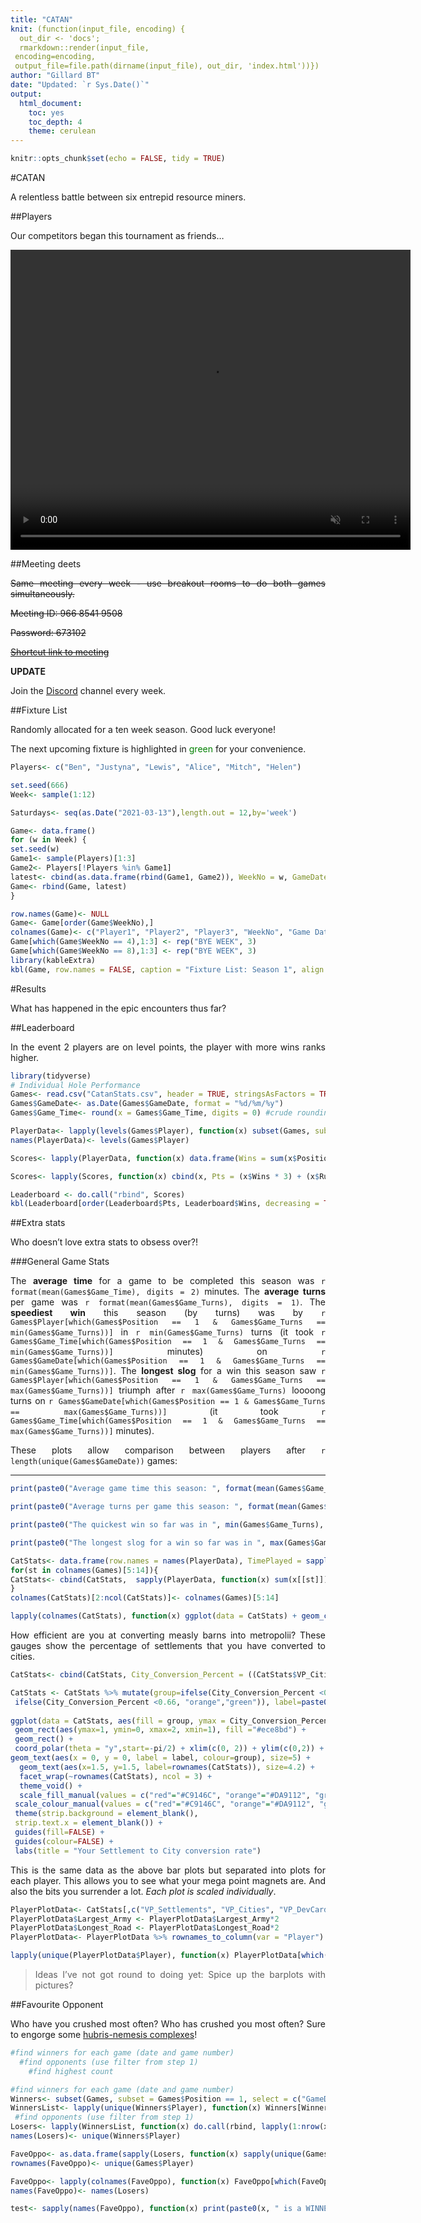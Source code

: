 ---
title: "CATAN"
knit: (function(input_file, encoding) {
  out_dir <- 'docs';
  rmarkdown::render(input_file,
 encoding=encoding,
 output_file=file.path(dirname(input_file), out_dir, 'index.html'))})
author: "Gillard BT"
date: "Updated: `r Sys.Date()`"
output: 
  html_document: 
    toc: yes
    toc_depth: 4
    theme: cerulean
---

<style>
body {
text-align: justify}
</style>

```{r setup, include=FALSE}
knitr::opts_chunk$set(echo = FALSE, tidy = TRUE)
```

#CATAN

A relentless battle between six entrepid resource miners.

##Players

Our competitors began this tournament as friends...

<video width="640" height="480" autoplay loop muted>
  <source src="Cataners.mp4" type="video/mp4">
</video>

##Meeting deets

~~Same meeting every week - use breakout rooms to do both games simultaneously.~~

~~Meeting ID: 966 8541 9508~~

~~Password: 673102~~

~~[Shortcut link to meeting](https://bristol-ac-uk.zoom.us/j/96685419508?pwd=alkxK3Z4QzNLUS9ocmQ1Q3FJSEg5QT09)~~

**UPDATE**

Join the [Discord](https://discord.com/) channel every week.

##Fixture List

Randomly allocated for a ten week season. Good luck everyone!

The next upcoming fixture is highlighted in <span style="color: green;">green</span> for your convenience.

```{r Fixtures}
Players<- c("Ben", "Justyna", "Lewis", "Alice", "Mitch", "Helen")

set.seed(666)
Week<- sample(1:12)

Saturdays<- seq(as.Date("2021-03-13"),length.out = 12,by='week')

Game<- data.frame()
for (w in Week) {
set.seed(w)
Game1<- sample(Players)[1:3]
Game2<- Players[!Players %in% Game1]
latest<- cbind(as.data.frame(rbind(Game1, Game2)), WeekNo = w, GameDate = Saturdays[w])
Game<- rbind(Game, latest)
}

row.names(Game)<- NULL
Game<- Game[order(Game$WeekNo),]
colnames(Game)<- c("Player1", "Player2", "Player3", "WeekNo", "Game Date")
Game[which(Game$WeekNo == 4),1:3] <- rep("BYE WEEK", 3)
Game[which(Game$WeekNo == 8),1:3] <- rep("BYE WEEK", 3)
library(kableExtra)
kbl(Game, row.names = FALSE, caption = "Fixture List: Season 1", align = "l") %>% kable_styling(bootstrap_options = "striped") %>% row_spec(which(Game$`Game Date` < Sys.Date()), color = "grey", strikeout = T) %>% row_spec(which(Game$`Game Date` > Sys.Date())[1:2], color = "green", bold = T) 
```

#Results

What has happened in the epic encounters thus far?

##Leaderboard

In the event 2 players are on level points, the player with more wins ranks higher.

```{r dataImport, echo=FALSE, message=FALSE}
library(tidyverse)
# Individual Hole Performance
Games<- read.csv("CatanStats.csv", header = TRUE, stringsAsFactors = TRUE, fileEncoding = "UTF-8-BOM")
Games$GameDate<- as.Date(Games$GameDate, format = "%d/%m/%y")
Games$Game_Time<- round(x = Games$Game_Time, digits = 0) #crude rounding of times - will lose a small amount of accuracy that may accumulate over time. Alternative is an issue with summing total time that doesn't properly convert seconds to minutes.
```

```{r Leaderboard, eval=TRUE}
PlayerData<- lapply(levels(Games$Player), function(x) subset(Games, subset = Games$Player == x))
names(PlayerData)<- levels(Games$Player)

Scores<- lapply(PlayerData, function(x) data.frame(Wins = sum(x$Position == 1), RunnerUp = sum(x$Position == 2), Loser = sum(x$Position == 3)))

Scores<- lapply(Scores, function(x) cbind(x, Pts = (x$Wins * 3) + (x$RunnerUp * 2) + (x$Loser * 1)))

Leaderboard <- do.call("rbind", Scores)
kbl(Leaderboard[order(Leaderboard$Pts, Leaderboard$Wins, decreasing = TRUE),], caption = "Table of Champions", align = "l") %>% kable_classic() %>%  row_spec(1, bold = T, background = "#c9b037") %>% row_spec(2, bold = T, background = "#b4b4b4") %>% row_spec(3, bold = T, background = "#ad8a56")
```


##Extra stats

Who doesn't love extra stats to obsess over?!

###General Game Stats

The **average time** for a game to be completed this season was `r format(mean(Games$Game_Time), digits = 2)` minutes. The **average turns** per game was `r format(mean(Games$Game_Turns), digits = 1)`. The **speediest win** this season (by turns) was by `r Games$Player[which(Games$Position == 1 & Games$Game_Turns == min(Games$Game_Turns))]` in `r min(Games$Game_Turns)` turns (it took `r Games$Game_Time[which(Games$Position == 1 & Games$Game_Turns == min(Games$Game_Turns))]` minutes) on `r Games$GameDate[which(Games$Position == 1 & Games$Game_Turns == min(Games$Game_Turns))]`. The **longest slog** for a win this season saw `r Games$Player[which(Games$Position == 1 & Games$Game_Turns == max(Games$Game_Turns))]` triumph after `r max(Games$Game_Turns)` loooong turns on `r Games$GameDate[which(Games$Position == 1 & Games$Game_Turns == max(Games$Game_Turns))]` (it took `r Games$Game_Time[which(Games$Position == 1 & Games$Game_Turns == max(Games$Game_Turns))]` minutes).

These plots allow comparison between players after `r length(unique(Games$GameDate))` games:

***

```{r GeneralGameStats, eval=FALSE}
print(paste0("Average game time this season: ", format(mean(Games$Game_Time), digits = 2), " minutes"))

print(paste0("Average turns per game this season: ", format(mean(Games$Game_Turns), digits = 1), " turns"))

print(paste0("The quickest win so far was in ", min(Games$Game_Turns), " turns by ", Games$Player[which(Games$Position == 1 & Games$Game_Turns == min(Games$Game_Turns))], " on ", Games$GameDate[which(Games$Position == 1 & Games$Game_Turns == min(Games$Game_Turns))], " (", Games$Game_Time[which(Games$Position == 1 & Games$Game_Turns == min(Games$Game_Turns))], " minutes)"))

print(paste0("The longest slog for a win so far was in ", max(Games$Game_Turns), " turns by ", Games$Player[which(Games$Position == 1 & Games$Game_Turns == max(Games$Game_Turns))], " on ", Games$GameDate[which(Games$Position == 1 & Games$Game_Turns == max(Games$Game_Turns))], " (", Games$Game_Time[which(Games$Position == 1 & Games$Game_Turns == max(Games$Game_Turns))], " minutes)"))
```

```{r ExtraStats}
CatStats<- data.frame(row.names = names(PlayerData), TimePlayed = sapply(PlayerData, function(x) sum(x[["Game_Time"]])))
for(st in colnames(Games)[5:14]){
CatStats<- cbind(CatStats,  sapply(PlayerData, function(x) sum(x[[st]])))
}
colnames(CatStats)[2:ncol(CatStats)]<- colnames(Games)[5:14]
```

```{r StatPlots, fig.show='hold', out.width='50%', results='hide', warning=FALSE, message=FALSE}
lapply(colnames(CatStats), function(x) ggplot(data = CatStats) + geom_col(aes(x = rownames(CatStats), y = .data[[x]], fill = rownames(CatStats))) + labs(title = paste0("Total ", x, " so far.")) + theme_classic() + theme(legend.position = "none") + xlab(label = "Cataners") + ylab(label = x))
```

How efficient are you at converting measly barns into metropolii? These gauges show the percentage of settlements that you have converted to cities.

```{r gaugeplot, fig.align='center'}
CatStats<- cbind(CatStats, City_Conversion_Percent = ((CatStats$VP_Cities/2))/(CatStats$VP_Settlements + (CatStats$VP_Cities/2))) #You get 2 VPs per city so they need to be halved for an appropriate ratio with settlements.

CatStats <- CatStats %>% mutate(group=ifelse(City_Conversion_Percent <0.33, "red",
 ifelse(City_Conversion_Percent <0.66, "orange","green")), label=paste0(format(City_Conversion_Percent*100, digits = 0), "%"))
 
ggplot(data = CatStats, aes(fill = group, ymax = City_Conversion_Percent, ymin = 0, xmax = 2, xmin = 1)) +
 geom_rect(aes(ymax=1, ymin=0, xmax=2, xmin=1), fill ="#ece8bd") +
 geom_rect() + 
 coord_polar(theta = "y",start=-pi/2) + xlim(c(0, 2)) + ylim(c(0,2)) +
geom_text(aes(x = 0, y = 0, label = label, colour=group), size=5) + 
  geom_text(aes(x=1.5, y=1.5, label=rownames(CatStats)), size=4.2) + 
  facet_wrap(~rownames(CatStats), ncol = 3) +
  theme_void() +
  scale_fill_manual(values = c("red"="#C9146C", "orange"="#DA9112", "green"="#129188")) +
 scale_colour_manual(values = c("red"="#C9146C", "orange"="#DA9112", "green"="#129188")) +
 theme(strip.background = element_blank(),
 strip.text.x = element_blank()) +
 guides(fill=FALSE) +
 guides(colour=FALSE) +
 labs(title = "Your Settlement to City conversion rate")
```

This is the same data as the above bar plots but separated into plots for each player. This allows you to see what your mega point magnets are. And also the bits you surrender a lot. *Each plot is scaled individually*.

```{r playerVPplots, out.width='50%', message=FALSE, results='hide'}
PlayerPlotData<- CatStats[,c("VP_Settlements", "VP_Cities", "VP_DevCards", "Largest_Army", "Longest_Road")]
PlayerPlotData$Largest_Army <- PlayerPlotData$Largest_Army*2
PlayerPlotData$Longest_Road <- PlayerPlotData$Longest_Road*2
PlayerPlotData<- PlayerPlotData %>% rownames_to_column(var = "Player") %>% pivot_longer(cols = c("VP_Settlements", "VP_Cities", "VP_DevCards", "Largest_Army", "Longest_Road"), names_to = "VPType", values_to = "Score")

lapply(unique(PlayerPlotData$Player), function(x) PlayerPlotData[which(PlayerPlotData$Player == x),] %>% ggplot() + geom_col(aes(x = VPType, y = Score, fill = VPType)) + theme_minimal() + theme(legend.position = "right") + coord_polar(start = 0) + theme(axis.text = element_blank(), axis.title = element_blank()) + labs(title = paste0(x)))
```

> Ideas I've not got round to doing yet: Spice up the barplots with pictures?

##Favourite Opponent

Who have you crushed most often? Who has crushed you most often? Sure to engorge some [hubris-nemesis complexes](http://www.daedalustrust.com/wp-content/uploads/2012/01/Nemesis-essay.pdf)!

```{r FaveOpponent}
#find winners for each game (date and game number)
  #find opponents (use filter from step 1)
    #find highest count

#find winners for each game (date and game number)
Winners<- subset(Games, subset = Games$Position == 1, select = c("GameDate", "Game", "Player"))
WinnersList<- lapply(unique(Winners$Player), function(x) Winners[Winners$Player == x,])
 #find opponents (use filter from step 1)
Losers<- lapply(WinnersList, function(x) do.call(rbind, lapply(1:nrow(x), function(y) Games[Games$GameDate %in% x[y,"GameDate"] & Games$Game %in% x[y,"Game"] & Games$Position != 1,1:4])))
names(Losers)<- unique(Winners$Player)

FaveOppo<- as.data.frame(sapply(Losers, function(x) sapply(unique(Games$Player), function(y) sum(x[["Player"]] == y), USE.NAMES = T), USE.NAMES = T))
rownames(FaveOppo)<- unique(Games$Player)

FaveOppo<- lapply(colnames(FaveOppo), function(x) FaveOppo[which(FaveOppo[[x]] == max(FaveOppo[[x]])),])
names(FaveOppo)<- names(Losers)

test<- sapply(names(FaveOppo), function(x) print(paste0(x, " is a WINNER and LOVES to play against ", rownames(FaveOppo[[x]]), " the MOST!")))
```
